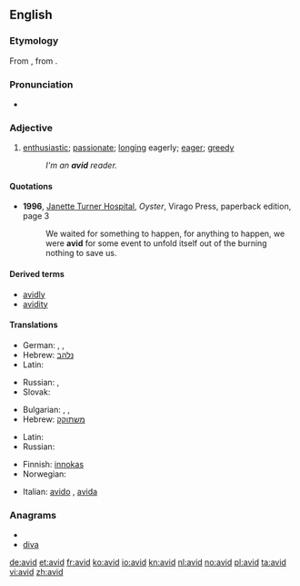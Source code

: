 ==English==

===Etymology===
From {{etyl|la|en}} {{term|avidus||eager, desirous; greedy|lang=la}}, from {{term|aveo|aveō|wish, desire, long for, crave|lang=la}}.

===Pronunciation===
* {{IPA|/ævɪd/|/ævəd/|lang=en}}

===Adjective===
{{en-adj}}

# [[enthusiastic]]; [[passionate]]; [[long]]ing eagerly; [[eager]]; [[greedy]]
#: ''I'm an '''avid''' reader.''

====Quotations====
* '''1996''', [[w:Janette Turner Hospital|Janette Turner Hospital]], ''Oyster'', Virago Press, paperback edition, page 3
*: We waited for something to happen, for anything to happen, we were '''avid''' for some event to unfold itself out of the burning nothing to save us.

====Derived terms====
* [[avidly]]
* [[avidity]]

====Translations====
{{trans-top|enthusiastic; passionate}}
* German: {{t-|de|passioniert}},  {{t+|de|begeistert}},  {{t+|de|eifrig}}
* Hebrew: [[נלהב]]
* Latin: {{t+|la|avidus}}
{{trans-mid}}
* Russian: {{t|ru|заядлый}}, {{t|ru|страстный}}
* Slovak: {{t-|sk|nadšený|m}}
{{trans-bottom}}

{{trans-top|longing eagerly; eager; greedy}}
* Bulgarian: {{t+|bg|алчен}},  {{t+|bg|лаком}},  {{t|bg|ненаситен}}
* Hebrew: [[משתוקק]]
{{trans-mid}}
* Latin: {{t+|la|avidus}}
* Russian: {{t+|ru|алчный}}
{{trans-bottom}}

{{checktrans-top}}
* Finnish: [[innokas]]
* Norwegian: {{t|no|ivrig}}
{{checktrans-mid}}
* Italian: [[avido]] {{m}}, [[avida]] {{f}}
{{checktrans-bottom}}

===Anagrams===
* {{alphagram|adiv}}
* [[diva#English|diva]]

[[de:avid]]
[[et:avid]]
[[fr:avid]]
[[ko:avid]]
[[io:avid]]
[[kn:avid]]
[[nl:avid]]
[[no:avid]]
[[pl:avid]]
[[ta:avid]]
[[vi:avid]]
[[zh:avid]]